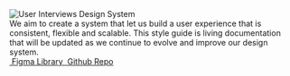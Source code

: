 
<Meta title="Intro" />

<div style={{ width: '50%', margin: '0 auto', textAlign: 'center' }}>
  <img alt="User Interviews Design System" src={ImageFile} />
  <div>
    We aim to create a system that let us build a user experience that is consistent,
    flexible and scalable.  This style guide is living documentation that will be
    updated as we continue to evolve and improve our design system.
  </div>
  <a
    type="button"
    style={{
      background: colors.uxGray200,
      borderRadius: '60px',
      fontSize: '14px',
      fontWeight: 'bold',
      padding: '10px 20px',
      margin: '10px',
      border: '0',
      color: colors.uxGray600,
    }}
    href="https://www.figma.com/file/471iS3QrpPtXZpS1xbsJ20/Components"
    rel="noopener noreferrer"
    target="_blank"
  >
    <img alt="" src={FigmaLogo} />
    Figma Library
  </a>
  <a
    type="button"
    style={{
      background: colors.uxGray200,
      borderRadius: '60px',
      fontSize: '14px',
      fontWeight: 'bold',
      padding: '10px 20px',
      border: '0',
      color: colors.uxGray600,
    }}
    href="https://github.com/user-interviews/ui-design-system"
    rel="noopener noreferrer"
    target="_blank"
  >
      <img alt="" src={GithubLogo} />
      Github Repo
  </a>
</div>
